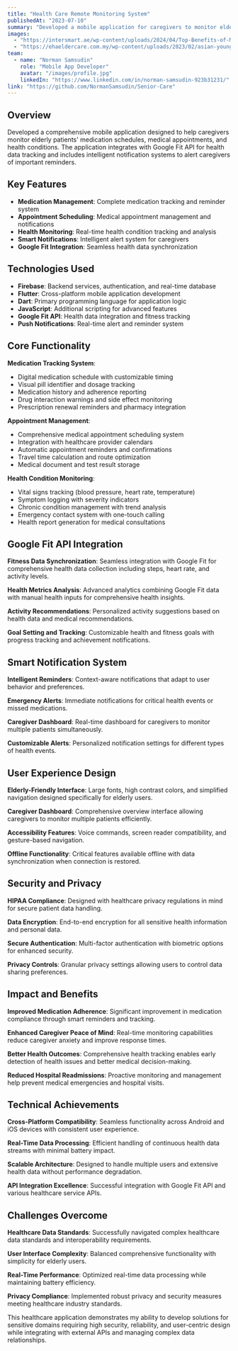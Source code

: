 ```yaml
---
title: "Health Care Remote Monitoring System"
publishedAt: "2023-07-10"
summary: "Developed a mobile application for caregivers to monitor elderly medication, appointments, and health conditions with Google Fit API integration and smart notifications."
images:
  - "https://intersmart.ae/wp-content/uploads/2024/04/Top-Benefits-of-Mobile-Apps-in-the-Healthcare-Industry.jpeg"
  - "https://ehaeldercare.com.my/wp-content/uploads/2023/02/asian-young-caregiver-caring-her-elderly-patient-senior-daycare-handicap-patient-wheelchair-hospital-talking-friendly-nurse-looking-cheerful-nurse-wheeling-senior-patient.jpg"
team:
  - name: "Norman Samsudin"
    role: "Mobile App Developer"
    avatar: "/images/profile.jpg"
    linkedIn: "https://www.linkedin.com/in/norman-samsudin-923b31231/"
link: "https://github.com/NormanSamsudin/Senior-Care"
---
```


## Overview

Developed a comprehensive mobile application designed to help caregivers monitor elderly patients' medication schedules, medical appointments, and health conditions. The application integrates with Google Fit API for health data tracking and includes intelligent notification systems to alert caregivers of important reminders.

## Key Features

- **Medication Management**: Complete medication tracking and reminder system
- **Appointment Scheduling**: Medical appointment management and notifications
- **Health Monitoring**: Real-time health condition tracking and analysis
- **Smart Notifications**: Intelligent alert system for caregivers
- **Google Fit Integration**: Seamless health data synchronization

## Technologies Used

- **Firebase**: Backend services, authentication, and real-time database
- **Flutter**: Cross-platform mobile application development
- **Dart**: Primary programming language for application logic
- **JavaScript**: Additional scripting for advanced features
- **Google Fit API**: Health data integration and fitness tracking
- **Push Notifications**: Real-time alert and reminder system

## Core Functionality

**Medication Tracking System**:

- Digital medication schedule with customizable timing
- Visual pill identifier and dosage tracking
- Medication history and adherence reporting
- Drug interaction warnings and side effect monitoring
- Prescription renewal reminders and pharmacy integration

**Appointment Management**:

- Comprehensive medical appointment scheduling system
- Integration with healthcare provider calendars
- Automatic appointment reminders and confirmations
- Travel time calculation and route optimization
- Medical document and test result storage

**Health Condition Monitoring**:

- Vital signs tracking (blood pressure, heart rate, temperature)
- Symptom logging with severity indicators
- Chronic condition management with trend analysis
- Emergency contact system with one-touch calling
- Health report generation for medical consultations

## Google Fit API Integration

**Fitness Data Synchronization**: Seamless integration with Google Fit for comprehensive health data collection including steps, heart rate, and activity levels.

**Health Metrics Analysis**: Advanced analytics combining Google Fit data with manual health inputs for comprehensive health insights.

**Activity Recommendations**: Personalized activity suggestions based on health data and medical recommendations.

**Goal Setting and Tracking**: Customizable health and fitness goals with progress tracking and achievement notifications.

## Smart Notification System

**Intelligent Reminders**: Context-aware notifications that adapt to user behavior and preferences.

**Emergency Alerts**: Immediate notifications for critical health events or missed medications.

**Caregiver Dashboard**: Real-time dashboard for caregivers to monitor multiple patients simultaneously.

**Customizable Alerts**: Personalized notification settings for different types of health events.

## User Experience Design

**Elderly-Friendly Interface**: Large fonts, high contrast colors, and simplified navigation designed specifically for elderly users.

**Caregiver Dashboard**: Comprehensive overview interface allowing caregivers to monitor multiple patients efficiently.

**Accessibility Features**: Voice commands, screen reader compatibility, and gesture-based navigation.

**Offline Functionality**: Critical features available offline with data synchronization when connection is restored.

## Security and Privacy

**HIPAA Compliance**: Designed with healthcare privacy regulations in mind for secure patient data handling.

**Data Encryption**: End-to-end encryption for all sensitive health information and personal data.

**Secure Authentication**: Multi-factor authentication with biometric options for enhanced security.

**Privacy Controls**: Granular privacy settings allowing users to control data sharing preferences.

## Impact and Benefits

**Improved Medication Adherence**: Significant improvement in medication compliance through smart reminders and tracking.

**Enhanced Caregiver Peace of Mind**: Real-time monitoring capabilities reduce caregiver anxiety and improve response times.

**Better Health Outcomes**: Comprehensive health tracking enables early detection of health issues and better medical decision-making.

**Reduced Hospital Readmissions**: Proactive monitoring and management help prevent medical emergencies and hospital visits.

## Technical Achievements

**Cross-Platform Compatibility**: Seamless functionality across Android and iOS devices with consistent user experience.

**Real-Time Data Processing**: Efficient handling of continuous health data streams with minimal battery impact.

**Scalable Architecture**: Designed to handle multiple users and extensive health data without performance degradation.

**API Integration Excellence**: Successful integration with Google Fit API and various healthcare service APIs.

## Challenges Overcome

**Healthcare Data Standards**: Successfully navigated complex healthcare data standards and interoperability requirements.

**User Interface Complexity**: Balanced comprehensive functionality with simplicity for elderly users.

**Real-Time Performance**: Optimized real-time data processing while maintaining battery efficiency.

**Privacy Compliance**: Implemented robust privacy and security measures meeting healthcare industry standards.

This healthcare application demonstrates my ability to develop solutions for sensitive domains requiring high security, reliability, and user-centric design while integrating with external APIs and managing complex data relationships.
